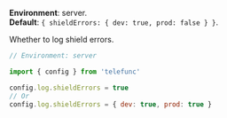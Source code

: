 
**Environment**: server.  
**Default**: `{ shieldErrors: { dev: true, prod: false } }`.

Whether to log shield errors.

```js
// Environment: server

import { config } from 'telefunc'

config.log.shieldErrors = true
// Or
config.log.shieldErrors = { dev: true, prod: true }
```

<ConfigWhereServer />
